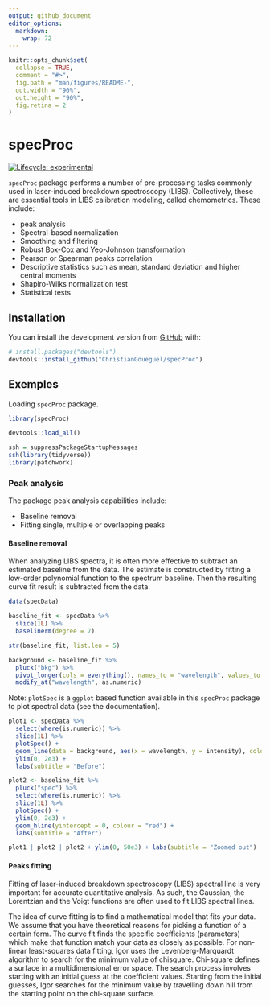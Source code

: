 ```yaml
---
output: github_document
editor_options: 
  markdown: 
    wrap: 72
---
```


<!-- README.md is generated from README.Rmd. Please edit that file -->

```r
knitr::opts_chunk$set(
  collapse = TRUE,
  comment = "#>",
  fig.path = "man/figures/README-",
  out.width = "90%",
  out.height = "90%",
  fig.retina = 2
)
```

# specProc

<!-- badges: start -->

[![Lifecycle: experimental](https://img.shields.io/badge/lifecycle-experimental-orange.svg)](https://lifecycle.r-lib.org/articles/stages.html#experimental)
<!-- badges: end -->

`specProc` package performs a number of pre-processing tasks commonly used in laser-induced breakdown spectroscopy (LIBS). Collectively, these are essential tools in LIBS calibration modeling, called chemometrics. These include:

-   peak analysis
-   Spectral-based normalization 
-   Smoothing and filtering
-   Robust Box-Cox and Yeo-Johnson transformation 
-   Pearson or Spearman peaks correlation
-   Descriptive statistics such as mean, standard deviation and higher
    central moments
-   Shapiro-Wilks normalization test
-   Statistical tests

## Installation

You can install the development version from
[GitHub](https://github.com/) with:

``` r
# install.packages("devtools")
devtools::install_github("ChristianGoueguel/specProc")
```

## Exemples

Loading `specProc` package.

```r
library(specProc)
```

```r
devtools::load_all()
```

```r
ssh = suppressPackageStartupMessages
ssh(library(tidyverse))
library(patchwork)
```

### Peak analysis

The package peak analysis capabilities include:

-   Baseline removal
-   Fitting single, multiple or overlapping peaks

#### Baseline removal

When analyzing LIBS spectra, it is often more effective to subtract an estimated baseline from the data. The estimate is constructed by fitting a low-order polynomial function to the spectrum baseline. Then the resulting curve fit result is subtracted from the data.

```r
data(specData)
```

```r
baseline_fit <- specData %>% 
  slice(1L) %>% 
  baselinerm(degree = 7)
```

```r
str(baseline_fit, list.len = 5) 
```

```r
background <- baseline_fit %>%
  pluck("bkg") %>%
  pivot_longer(cols = everything(), names_to = "wavelength", values_to = "intensity") %>%
  modify_at("wavelength", as.numeric)
```

Note: `plotSpec` is a `ggplot` based function available in this `specProc` package to plot spectral data (see the documentation).  

```r
plot1 <- specData %>% 
  select(where(is.numeric)) %>%
  slice(1L) %>%
  plotSpec() +
  geom_line(data = background, aes(x = wavelength, y = intensity), colour = "red") +
  ylim(0, 2e3) +
  labs(subtitle = "Before")
```

```r
plot2 <- baseline_fit %>%
  pluck("spec") %>% 
  select(where(is.numeric)) %>%
  slice(1L) %>%
  plotSpec() +
  ylim(0, 2e3) + 
  geom_hline(yintercept = 0, colour = "red") +
  labs(subtitle = "After")
```

```r
plot1 | plot2 | plot2 + ylim(0, 50e3) + labs(subtitle = "Zoomed out")
```

#### Peaks fitting

Fitting of laser-induced breakdown spectroscopy (LIBS) spectral line is very important for accurate quantitative analysis. As such, the Gaussian, the Lorentzian and the Voigt functions are often used to fit LIBS spectral lines.

The idea of curve fitting is to find a mathematical model that fits your data. We assume that you have theoretical reasons for picking a function of a certain form. The curve fit finds the specific coefficients (parameters) which make that function match your data as closely as possible. For non-linear least-squares data fitting, Igor uses the Levenberg-Marquardt algorithm to search for the minimum value of chisquare. Chi-square defines a surface in a multidimensional error space. The search process involves starting with an initial guess at the coefficient values. Starting from the initial guesses, Igor searches for the minimum value by travelling down hill from the starting point on the chi-square surface.






